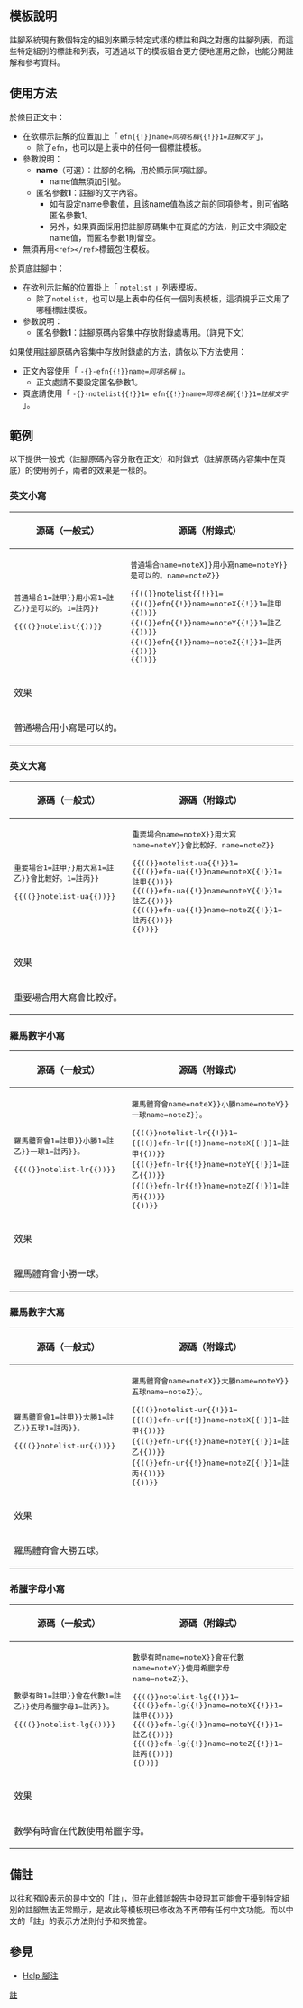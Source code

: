 <includeonly><!-- 在這裡加入模板的保護標識 --></includeonly><noinclude>{{Documentation subpage}}</noinclude>
<!-- 在本行下編輯模板說明 -->

== 模板說明 ==
註腳系統現有數個特定的組別來顯示特定式樣的標註和與之對應的註腳列表，而這些特定組別的標註和列表，可透過以下的模板組合更方便地運用之餘，也能分開註解和參考資料。

{{RefNoteTable}}

==使用方法==
於條目正文中：
*在欲標示註解的位置加上「 <code>{{tlBh}}efn{{!}}name=''同項名稱''{{!}}1=''註解文字''{{tlBf}}</code> 」。
**除了<code>{{tlBh}}efn{{tlBf}}</code>，也可以是上表中的任何一個標註模板。
*參數說明：
**'''name'''（可選）：註腳的名稱，用於顯示同項註腳。
***name值無須加引號。
**匿名參數'''1'''：註腳的文字內容。
***如有設定name參數值，且該name值為該之前的同項參考，則可省略匿名參數1。
***另外，如果頁面採用把註腳原碼集中在頁底的方法，則正文中須設定name值，而匿名參數1則留空。
*無須再用<code><nowiki><ref></ref></nowiki></code>標籤包住模板。


於頁底註腳中：
*在欲列示註解的位置掛上「 <code>{{tlBh}}notelist{{tlBf}}</code> 」列表模板。
**除了<code>{{tlBh}}notelist{{tlBf}}</code>，也可以是上表中的任何一個列表模板，這須視乎正文用了哪種標註模板。
*參數說明：
**匿名參數'''1'''：註腳原碼內容集中存放附錄處專用。（詳見下文）


如果使用註腳原碼內容集中存放附錄處的方法，請依以下方法使用：
*正文內容使用「 <code>-{}-{{tlBh}}efn{{!}}name=''同項名稱''{{tlBf}}</code> 」。
**正文處請不要設定匿名參數'''1'''。
*頁底請使用「 <code>-{}-{{tlBh}}notelist{{!}}1= {{tlBh}}efn{{!}}name=''同項名稱''{{!}}1=''註解文字''{{tlBf}} {{tlBf}}</code> 」。

==範例==
以下提供一般式（註腳原碼內容分散在正文）和附錄式（註解原碼內容集中在頁底）的使用例子，兩者的效果是一樣的。

===英文小寫===
{| class="wikitable"
|-
! 源碼（一般式） !! 源碼（附錄式）
|-
| valign=top |
<tt>普通場合{{efn{{!}}1=註甲}}用小寫{{efn{{!}}1=註乙}}是可以的。{{efn{{!}}1=註丙}}

{{((}}notelist{{))}}
</tt>
| valign=top |
<tt>普通場合{{efn{{!}}name=noteX}}用小寫{{efn{{!}}name=noteY}}是可以的。{{efn{{!}}name=noteZ}}

{{((}}notelist{{!}}1=<br />
{{((}}efn{{!}}name=noteX{{!}}1=註甲{{))}}<br />
{{((}}efn{{!}}name=noteY{{!}}1=註乙{{))}}<br />
{{((}}efn{{!}}name=noteZ{{!}}1=註丙{{))}}<br />
{{))}}
</tt>
|-
! colspan=2 | 效果
|-
| colspan=2 |
普通場合{{efn|name=noteX}}用小寫{{efn|name=noteY}}是可以的。{{efn|name=noteZ}}

{{notelist|1=
{{efn|name=noteX|1=註甲}}
{{efn|name=noteY|1=註乙}}
{{efn|name=noteZ|1=註丙}}
}}
|}

===英文大寫===
{| class="wikitable"
|-
! 源碼（一般式） !! 源碼（附錄式）
|-
| valign=top |
<tt>重要場合{{efn-ua{{!}}1=註甲}}用大寫{{efn-ua{{!}}1=註乙}}會比較好。{{efn-ua{{!}}1=註丙}}

{{((}}notelist-ua{{))}}
</tt>
| valign=top |
<tt>重要場合{{efn-ua{{!}}name=noteX}}用大寫{{efn-ua{{!}}name=noteY}}會比較好。{{efn-ua{{!}}name=noteZ}}

{{((}}notelist-ua{{!}}1=<br />
{{((}}efn-ua{{!}}name=noteX{{!}}1=註甲{{))}}<br />
{{((}}efn-ua{{!}}name=noteY{{!}}1=註乙{{))}}<br />
{{((}}efn-ua{{!}}name=noteZ{{!}}1=註丙{{))}}<br />
{{))}}
</tt>
|-
! colspan=2 | 效果
|-
| colspan=2 |
重要場合{{efn-ua|name=noteX}}用大寫{{efn-ua|name=noteY}}會比較好。{{efn-ua|name=noteZ}}

{{notelist-ua|1=
{{efn-ua|name=noteX|1=註甲}}
{{efn-ua|name=noteY|1=註乙}}
{{efn-ua|name=noteZ|1=註丙}}
}}
|}

===羅馬數字小寫===
{| class="wikitable"
|-
! 源碼（一般式） !! 源碼（附錄式）
|-
| valign=top |
<tt>羅馬體育會{{efn-lr{{!}}1=註甲}}小勝{{efn-lr{{!}}1=註乙}}一球{{efn-lr{{!}}1=註丙}}。

{{((}}notelist-lr{{))}}
</tt>
| valign=top |
<tt>羅馬體育會{{efn-lr{{!}}name=noteX}}小勝{{efn-lr{{!}}name=noteY}}一球{{efn-lr{{!}}name=noteZ}}。

{{((}}notelist-lr{{!}}1=<br />
{{((}}efn-lr{{!}}name=noteX{{!}}1=註甲{{))}}<br />
{{((}}efn-lr{{!}}name=noteY{{!}}1=註乙{{))}}<br />
{{((}}efn-lr{{!}}name=noteZ{{!}}1=註丙{{))}}<br />
{{))}}
</tt>
|-
! colspan=2 | 效果
|-
| colspan=2 |
羅馬體育會{{efn-lr|name=noteX}}小勝{{efn-lr|name=noteY}}一球{{efn-lr|name=noteZ}}。

{{notelist-lr|1=
{{efn-lr|name=noteX|1=註甲}}
{{efn-lr|name=noteY|1=註乙}}
{{efn-lr|name=noteZ|1=註丙}}
}}
|}

===羅馬數字大寫===
{| class="wikitable"
|-
! 源碼（一般式） !! 源碼（附錄式）
|-
| valign=top |
<tt>羅馬體育會{{efn-ur{{!}}1=註甲}}大勝{{efn-ur{{!}}1=註乙}}五球{{efn-ur{{!}}1=註丙}}。

{{((}}notelist-ur{{))}}
</tt>
| valign=top |
<tt>羅馬體育會{{efn-ur{{!}}name=noteX}}大勝{{efn-ur{{!}}name=noteY}}五球{{efn-ur{{!}}name=noteZ}}。

{{((}}notelist-ur{{!}}1=<br />
{{((}}efn-ur{{!}}name=noteX{{!}}1=註甲{{))}}<br />
{{((}}efn-ur{{!}}name=noteY{{!}}1=註乙{{))}}<br />
{{((}}efn-ur{{!}}name=noteZ{{!}}1=註丙{{))}}<br />
{{))}}
</tt>
|-
! colspan=2 | 效果
|-
| colspan=2 |
羅馬體育會{{efn-ur|name=noteX}}大勝{{efn-ur|name=noteY}}五球{{efn-ur|name=noteZ}}。

{{notelist-ur|1=
{{efn-ur|name=noteX|1=註甲}}
{{efn-ur|name=noteY|1=註乙}}
{{efn-ur|name=noteZ|1=註丙}}
}}
|}

===希臘字母小寫===
{| class="wikitable"
|-
! 源碼（一般式） !! 源碼（附錄式）
|-
| valign=top |
<tt>數學有時{{efn-lg{{!}}1=註甲}}會在代數{{efn-lg{{!}}1=註乙}}使用希臘字母{{efn-lg{{!}}1=註丙}}。

{{((}}notelist-lg{{))}}
</tt>
| valign=top |
<tt>數學有時{{efn-lg{{!}}name=noteX}}會在代數{{efn-lg{{!}}name=noteY}}使用希臘字母{{efn-lg{{!}}name=noteZ}}。

{{((}}notelist-lg{{!}}1=<br />
{{((}}efn-lg{{!}}name=noteX{{!}}1=註甲{{))}}<br />
{{((}}efn-lg{{!}}name=noteY{{!}}1=註乙{{))}}<br />
{{((}}efn-lg{{!}}name=noteZ{{!}}1=註丙{{))}}<br />
{{))}}
</tt>
|-
! colspan=2 | 效果
|-
| colspan=2 |
數學有時{{efn-lg|name=noteX}}會在代數{{efn-lg|name=noteY}}使用希臘字母{{efn-lg|name=noteZ}}。

{{notelist-lg|1=
{{efn-lg|name=noteX|1=註甲}}
{{efn-lg|name=noteY|1=註乙}}
{{efn-lg|name=noteZ|1=註丙}}
}}
|}

==備註==
以往{{tl|efn}}和{{tl|notelist}}預設表示的是中文的「註」，但在此[[Wikipedia:互助客栈/技术/存档/2015年6月#{{anchorencode:问：参考文献里如何加注脚}}|錯誤報告]]中發現其可能會干擾到特定組別的註腳無法正常顯示，是故此等模板現已修改為不再帶有任何中文功能。而以中文的「註」的表示方法則付予{{tl|noteTag}}和{{tl|noteFoot}}來擔當。

==參見==
*[[Help:腳注]]

<includeonly>
[[Category:引用模板| ]]
[[Category:頁面訊息模板|註]]
</includeonly>